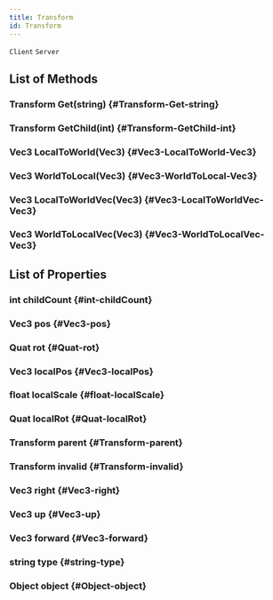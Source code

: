 ```yaml
---
title: Transform
id: Transform
---
```

`Client`
`Server`

## List of Methods

### Transform Get(string) {#Transform-Get-string}

### Transform GetChild(int) {#Transform-GetChild-int}

### Vec3 LocalToWorld(Vec3) {#Vec3-LocalToWorld-Vec3}

### Vec3 WorldToLocal(Vec3) {#Vec3-WorldToLocal-Vec3}

### Vec3 LocalToWorldVec(Vec3) {#Vec3-LocalToWorldVec-Vec3}

### Vec3 WorldToLocalVec(Vec3) {#Vec3-WorldToLocalVec-Vec3}

## List of Properties

### int childCount {#int-childCount}

### Vec3 pos {#Vec3-pos}

### Quat rot {#Quat-rot}

### Vec3 localPos {#Vec3-localPos}

### float localScale {#float-localScale}

### Quat localRot {#Quat-localRot}

### Transform parent {#Transform-parent}

### Transform invalid {#Transform-invalid}

### Vec3 right {#Vec3-right}

### Vec3 up {#Vec3-up}

### Vec3 forward {#Vec3-forward}

### string type {#string-type}

### Object object {#Object-object}

